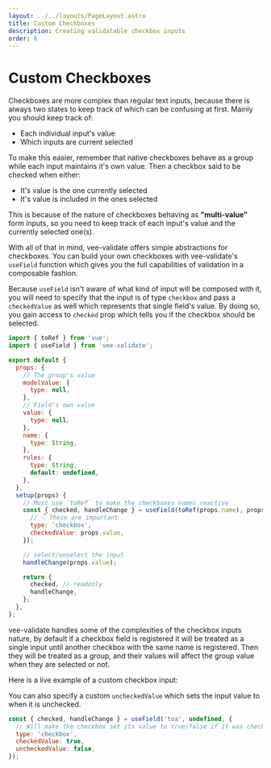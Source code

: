 ```yaml
---
layout: ../../layouts/PageLayout.astro
title: Custom Checkboxes
description: Creating validatable checkbox inputs
order: 6
---
```



# Custom Checkboxes

Checkboxes are more complex than regular text inputs, because there is always two states to keep track of which can be confusing at first. Mainly you should keep track of:

- Each individual input's value
- Which inputs are current selected

To make this easier, remember that native checkboxes behave as a group while each input maintains it's own value. Then a checkbox said to be checked when either:

- It's value is the one currently selected
- It's value is included in the ones selected

This is because of the nature of checkboxes behaving as **"multi-value"** form inputs, so you need to keep track of each input's value and the currently selected one(s).

With all of that in mind, vee-validate offers simple abstractions for checkboxes. You can build your own checkboxes with vee-validate's `useField` function which gives you the full capabilities of validation in a composable fashion.

Because `useField` isn't aware of what kind of input will be composed with it, you will need to specify that the input is of type `checkbox` and pass a `checkedValue` as well which represents that single field's value. By doing so, you gain access to `checked` prop which tells you if the checkbox should be selected.

```js
import { toRef } from 'vue';
import { useField } from 'vee-validate';

export default {
  props: {
    // The group's value
    modelValue: {
      type: null,
    },
    // Field's own value
    value: {
      type: null,
    },
    name: {
      type: String,
    },
    rules: {
      type: String,
      default: undefined,
    },
  },
  setup(props) {
    // Must use `toRef` to make the checkboxes names reactive
    const { checked, handleChange } = useField(toRef(props.name), props.rules, {
      // 👇 These are important
      type: 'checkbox',
      checkedValue: props.value,
    });

    // select/unselect the input
    handleChange(props.value);

    return {
      checked, // readonly
      handleChange,
    };
  },
};
```

vee-validate handles some of the complexities of the checkbox inputs nature, by default if a checkbox field is registered it will be treated as a single input until another checkbox with the same name is registered. Then they will be treated as a group, and their values will affect the group value when they are selected or not.

Here is a live example of a custom checkbox input:

<LiveExample client:visible id="vee-validate-v4-custom-checkboxes" />

<DocTip>

You can also specify a custom `uncheckedValue` which sets the input value to when it is unchecked.

```js
const { checked, handleChange } = useField('toa', undefined, {
  // Will make the checkbox set its value to true/false if it was checked or not
  type: 'checkbox',
  checkedValue: true,
  uncheckedValue: false,
});
```

</DocTip>
